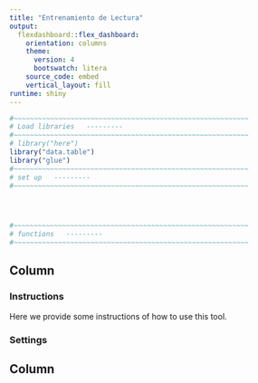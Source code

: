```yaml
---
title: "Entrenamiento de Lectura"
output: 
  flexdashboard::flex_dashboard:
    orientation: columns
    theme:
      version: 4
      bootswatch: litera
    source_code: embed
    vertical_layout: fill
runtime: shiny
---
```



```r
#~~~~~~~~~~~~~~~~~~~~~~~~~~~~~~~~~~~~~~~~~~~~~~~~~~~~~~~~~~
# Load libraries   ---------
#~~~~~~~~~~~~~~~~~~~~~~~~~~~~~~~~~~~~~~~~~~~~~~~~~~~~~~~~~~
# library("here")
library("data.table")
library("glue")
#~~~~~~~~~~~~~~~~~~~~~~~~~~~~~~~~~~~~~~~~~~~~~~~~~~~~~~~~~~
# set up   ---------
#~~~~~~~~~~~~~~~~~~~~~~~~~~~~~~~~~~~~~~~~~~~~~~~~~~~~~~~~~~




#~~~~~~~~~~~~~~~~~~~~~~~~~~~~~~~~~~~~~~~~~~~~~~~~~~~~~~~~~~
# functions   ---------
#~~~~~~~~~~~~~~~~~~~~~~~~~~~~~~~~~~~~~~~~~~~~~~~~~~~~~~~~~~

```


Column {data-width=400 .tabset .tabset-fade}
-----------------------------------------------------------------------

### Instructions
Here we provide some instructions of how to use this tool. 

### Settings

Column {data-width=900}
-----------------------------------------------------------------------

